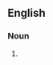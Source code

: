 {{also|microorganisms|microörganisms}}

==English==

===Noun===
{{head|en|noun form}}

# {{plural of|en|micro-organism}}